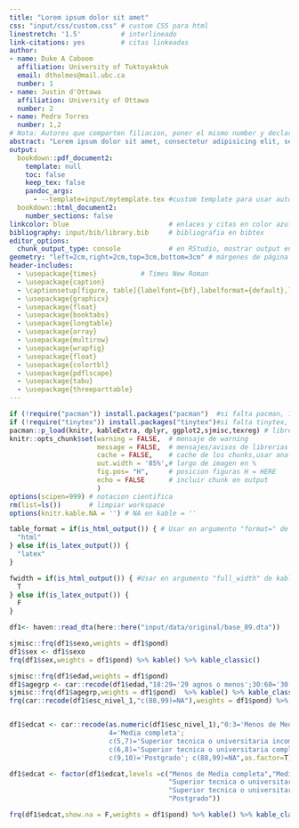 ```yaml
---
title: "Lorem ipsum dolor sit amet"
css: "input/css/custom.css" # custom CSS para html
linestretch: '1.5'          # interlineado 
link-citations: yes         # citas linkeadas
author:
- name: Duke A Caboom
  affiliation: University of Tuktoyaktuk
  email: dtholmes@mail.ubc.ca
  number: 1
- name: Justin d'Ottawa
  affiliation: University of Ottawa
  number: 2
- name: Pedro Torres
  number: 1,2 
# Nota: Autores que comparten filiacion, poner el mismo number y declarar filiación una sola vez.  
abstract: "Lorem ipsum dolor sit amet, consectetur adipisicing elit, sed do *eiusmod tempor* incididunt ut labore et dolore magna aliqua. Ut enimad minim veniam, quis nostrud exercitation ullamco laboris nisi ut aliquip ex ea commodo consequat."
output:
  bookdown::pdf_document2:
    template: null
    toc: false
    keep_tex: false
    pandoc_args:
      - --template=input/mytemplate.tex #custom template para usar autores con afiliacion  
  bookdown::html_document2:
    number_sections: false
linkcolor: blue                         # enlaces y citas en color azul
bibliography: input/bib/library.bib     # bibliografia en bibtex
editor_options:
  chunk_output_type: console            # en RStudio, mostrar output en consola
geometry: "left=2cm,right=2cm,top=3cm,bottom=3cm" # márgenes de página
header-includes:
  - \usepackage{times}           # Times New Roman
  - \usepackage{caption}
  - \captionsetup[figure, table]{labelfont={bf},labelformat={default},labelsep=period}
  - \usepackage{graphicx}
  - \usepackage{float}
  - \usepackage{booktabs}
  - \usepackage{longtable}
  - \usepackage{array}
  - \usepackage{multirow}
  - \usepackage{wrapfig}
  - \usepackage{float}
  - \usepackage{colortbl}
  - \usepackage{pdflscape}
  - \usepackage{tabu}
  - \usepackage{threeparttable}
---
```


```r
if (!require("pacman")) install.packages("pacman")  #si falta pacman, instalar
if (!require("tinytex")) install.packages("tinytex")#si falta tinytex, instalar
pacman::p_load(knitr, kableExtra, dplyr, ggplot2,sjmisc,texreg) # librerias
knitr::opts_chunk$set(warning = FALSE,  # mensaje de warning
                      message = FALSE,  # mensajes/avisos de librerias  
                      cache = FALSE,    # cache de los chunks,usar analisis pesados
                      out.width = '85%',# largo de imagen en %
                      fig.pos= "H",     # posicion figuras H = HERE
                      echo = FALSE      # incluir chunk en output
                      )
options(scipen=999) # notacion cientifica
rm(list=ls())       # limpiar workspace
options(knitr.kable.NA = '') # NA en kable = ''

table_format = if(is_html_output()) { # Usar en argumento "format=" de kable
  "html"
} else if(is_latex_output()) {
  "latex"
}

fwidth = if(is_html_output()) { #Usar en argumento "full_width" de kableExtra
  T
} else if(is_latex_output()) {
  F
}
```

```r
df1<- haven::read_dta(here::here("input/data/original/base_89.dta"))

sjmisc::frq(df1$sexo,weights = df1$pond)
df1$sex <- df1$sexo
frq(df1$sex,weights = df1$pond) %>% kable() %>% kable_classic()

sjmisc::frq(df1$edad,weights = df1$pond)
df1$agegrp <- car::recode(df1$edad,"18:29='29 agnos o menos';30:60='30 a 60';61:100='61 agnos o mas'")
sjmisc::frq(df1$agegrp,weights = df1$pond)  %>% kable() %>% kable_classic()
frq(car::recode(df1$esc_nivel_1,"c(88,99)=NA"),weights = df1$pond) %>% kable() %>% kable_classic()


df1$edcat <- car::recode(as.numeric(df1$esc_nivel_1),"0:3='Menos de Media completa';
                         4='Media completa';
                         c(5,7)='Superior tecnica o universitaria incompleta'; 
                         c(6,8)='Superior tecnica o universitaria completa';
                         c(9,10)='Postgrado'; c(88,99)=NA",as.factor=T)

df1$edcat <- factor(df1$edcat,levels =c("Menos de Media completa","Media completa",
                                        "Superior tecnica o universitaria incompleta",
                                        "Superior tecnica o universitaria completa",
                                        "Postgrado"))

frq(df1$edcat,show.na = F,weights = df1$pond) %>% kable() %>% kable_classic()
```




